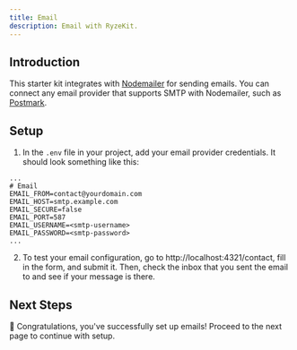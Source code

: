 ```yaml
---
title: Email
description: Email with RyzeKit.
---
```


## Introduction

This starter kit integrates with [Nodemailer](https://nodemailer.com/) for sending emails. You can connect any email provider that supports SMTP with Nodemailer, such as [Postmark](https://postmarkapp.com/).

## Setup

1. In the `.env` file in your project, add your email provider credentials. It should look something like this:

```env filename=".env" {3-8} copy
...
# Email
EMAIL_FROM=contact@yourdomain.com
EMAIL_HOST=smtp.example.com
EMAIL_SECURE=false
EMAIL_PORT=587
EMAIL_USERNAME=<smtp-username>
EMAIL_PASSWORD=<smtp-password>
...
```

2. To test your email configuration, go to http://localhost:4321/contact, fill in the form, and submit it. Then, check the inbox that you sent the email to and see if your message is there.

## Next Steps

🚀 Congratulations, you've successfully set up emails! Proceed to the next page to continue with setup.